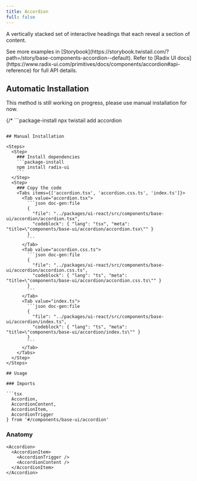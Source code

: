 ```yaml
---
title: Accordion
full: false
---
```


A vertically stacked set of interactive headings that each reveal a section of content.

<Callout type='info'>
  See more examples in [Storybook](https://storybook.twistail.com/?path=/story/base-components-accordion--default).
  Refer to [Radix UI docs](https://www.radix-ui.com/primitives/docs/components/accordion#api-reference) for full API details.
</Callout>

## Automatic Installation

<Callout type='warn'>
  This method is still working on progress, please use manual installation for now.
</Callout>

{/* ```package-install
npx twistail add accordion
``` */}

## Manual Installation

<Steps>
  <Step>
    ### Install dependencies
    ```package-install
    npm install radix-ui
    ```
  </Step>
  <Step>
    ### Copy the code
    <Tabs items={['accordion.tsx', 'accordion.css.ts', 'index.ts']}>
      <Tab value="accordion.tsx">
        ```json doc-gen:file
        {
          "file": "../packages/ui-react/src/components/base-ui/accordion/accordion.tsx",
          "codeblock": { "lang": "tsx", "meta": "title=\"components/base-ui/accordion/accordion.tsx\"" }
        }
        ```
      </Tab>
      <Tab value="accordion.css.ts">
        ```json doc-gen:file
        {
          "file": "../packages/ui-react/src/components/base-ui/accordion/accordion.css.ts",
          "codeblock": { "lang": "ts", "meta": "title=\"components/base-ui/accordion/accordion.css.ts\"" }
        }
        ```
      </Tab>
      <Tab value="index.ts">
        ```json doc-gen:file
        {
          "file": "../packages/ui-react/src/components/base-ui/accordion/index.ts",
          "codeblock": { "lang": "ts", "meta": "title=\"components/base-ui/accordion/index.ts\"" }
        }
        ```
      </Tab>
    </Tabs>
  </Step>
</Steps>

## Usage

### Imports

```tsx
  Accordion,
  AccordionContent,
  AccordionItem,
  AccordionTrigger
} from '#/components/base-ui/accordion'
```

### Anatomy

```tsx
<Accordion>
  <AccordionItem>
    <AccordionTrigger />
    <AccordionContent />
  </AccordionItem>
</Accordion>
```
